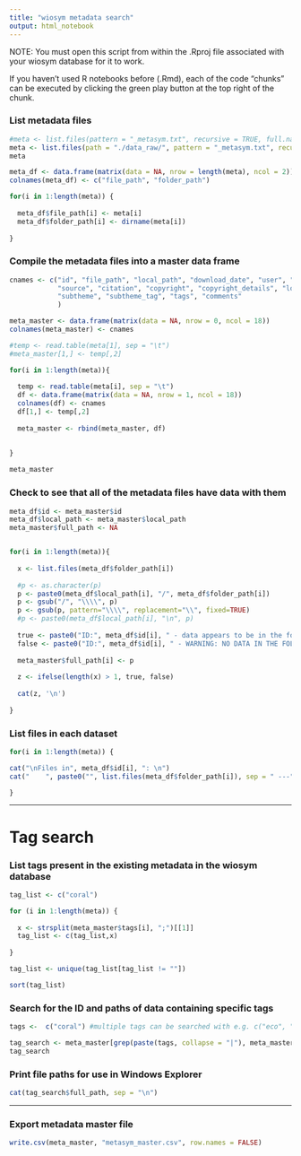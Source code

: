 ```yaml
---
title: "wiosym metadata search"
output: html_notebook
---
```


NOTE: You must open this script from within the .Rproj file associated with your wiosym database for it to work.

If you haven't used R notebooks before (.Rmd), each of the code "chunks" can be executed by clicking the green play 
button at the top right of the chunk.


### List metadata files

```r
#meta <- list.files(pattern = "_metasym.txt", recursive = TRUE, full.names = TRUE) # edited -- to check only on /data_raw directory
meta <- list.files(path = "./data_raw/", pattern = "_metasym.txt", recursive = TRUE, full.names = TRUE)
meta
```

```r
meta_df <- data.frame(matrix(data = NA, nrow = length(meta), ncol = 2))
colnames(meta_df) <- c("file_path", "folder_path")

for(i in 1:length(meta)) {
  
  meta_df$file_path[i] <- meta[i]
  meta_df$folder_path[i] <- dirname(meta[i])
  
}
```


### Compile the metadata files into a master data frame

```r
cnames <- c("id", "file_path", "local_path", "download_date", "user", "provider_list", "provider_manual",
            "source", "citation", "copyright", "copyright_details", "location", "theme", "theme_tag",
            "subtheme", "subtheme_tag", "tags", "comments" 
            )

meta_master <- data.frame(matrix(data = NA, nrow = 0, ncol = 18))
colnames(meta_master) <- cnames

#temp <- read.table(meta[1], sep = "\t")
#meta_master[1,] <- temp[,2]

for(i in 1:length(meta)){
  
  temp <- read.table(meta[i], sep = "\t")
  df <- data.frame(matrix(data = NA, nrow = 1, ncol = 18))
  colnames(df) <- cnames
  df[1,] <- temp[,2]
  
  meta_master <- rbind(meta_master, df)
  
  
}

meta_master
```


### Check to see that all of the metadata files have data with them

```r

meta_df$id <- meta_master$id
meta_df$local_path <- meta_master$local_path
meta_master$full_path <- NA


for(i in 1:length(meta)){
  
  x <- list.files(meta_df$folder_path[i])
  
  #p <- as.character(p)
  p <- paste0(meta_df$local_path[i], "/", meta_df$folder_path[i])
  p <- gsub("/", "\\\\", p)
  p <- gsub(p, pattern="\\\\", replacement="\\", fixed=TRUE)
  #p <- paste0(meta_df$local_path[i], "\n", p)
  
  true <- paste0("ID:", meta_df$id[i], " - data appears to be in the folder")
  false <- paste0("ID:", meta_df$id[i], " - WARNING: NO DATA IN THE FOLDER, check ", p)
  
  meta_master$full_path[i] <- p
  
  z <- ifelse(length(x) > 1, true, false)
  
  cat(z, '\n')
  
}

```


### List files in each dataset

```r
for(i in 1:length(meta)) {

cat("\nFiles in", meta_df$id[i], ": \n")
cat("    ", paste0("", list.files(meta_df$folder_path[i]), sep = " ---"), "\n")

}
```

****************************************************
# Tag search


### List tags present in the existing metadata in the wiosym database
```r

tag_list <- c("coral")

for (i in 1:length(meta)) {
  
  x <- strsplit(meta_master$tags[i], ";")[[1]]
  tag_list <- c(tag_list,x)
  
}

tag_list <- unique(tag_list[tag_list != ""])

sort(tag_list)
```

### Search for the ID and paths of data containing specific tags
```r
tags <-  c("coral") #multiple tags can be searched with e.g. c("eco", "fish")

tag_search <- meta_master[grep(paste(tags, collapse = "|"), meta_master$tags), c("id", "user", "full_path", "tags")]
tag_search
```

### Print file paths for use in Windows Explorer
```r
cat(tag_search$full_path, sep = "\n")
```

****************************************************
### Export metadata master file
```r
write.csv(meta_master, "metasym_master.csv", row.names = FALSE)
```

